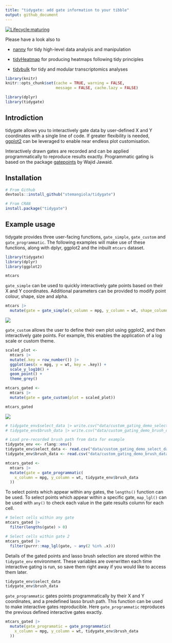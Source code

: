 ```yaml
---
title: "tidygate: add gate information to your tibble"
output: github_document
---
```


<!---
[![Build Status](https://travis-ci.org/stemangiola/tidygate.svg?branch=master)](https://travis-ci.org/stemangiola/tidygate) [![Coverage Status](https://coveralls.io/repos/github/stemangiola/tidygate/badge.svg?branch=master)](https://coveralls.io/github/stemangiola/tidygate?branch=master)
-->
<!-- badges: start -->
  [![Lifecycle:maturing](https://img.shields.io/badge/lifecycle-maturing-blue.svg)](https://lifecycle.r-lib.org/articles/stages.html)
<!-- badges: end -->

Please have a look also to

- [nanny](https://github.com/stemangiola/nanny) for tidy high-level data analysis and manipulation

- [tidyHeatmap](https://github.com/stemangiola/tidyHeatmap) for producing heatmaps following tidy principles

- [tidybulk](https://github.com/stemangiola/tidybulk) for tidy and modular transcriptomics analyses

```r
library(knitr)
knitr::opts_chunk$set(cache = TRUE, warning = FALSE,
                      message = FALSE, cache.lazy = FALSE)

library(dplyr)
library(tidygate)
```

## Introdiction 

tidygate allows you to interactively gate data by user-defined X and Y coordinates with a single 
line of code. If greater flexibility is needed, [ggplot2](https://ggplot2.tidyverse.org/) 
can be leveraged to enable near endless plot customisation. 

Interactively drawn gates are recorded and can be applied programmatically to reproduce results exactly. Programmatic gating is based on the package [gatepoints](https://github.com/wjawaid/gatepoints) by Wajid Jawaid. 

## Installation

```r
# From Github
devtools::install_github("stemangiola/tidygate")

# From CRAN
install.package("tidygate")
```

## Example usage 

tidygate provides three user-facing functions, `gate_simple`, `gate_custom` and `gate_programmatic`.
The following examples will make use of these functions, along with dplyr, ggplot2 and the inbuilt
`mtcars` dataset. 

```r
library(tidygate)
library(dplyr)
library(ggplot2)

mtcars
```

`gate_simple` can be used to quickly interactively gate points based on their X and Y coordinates. 
Additional parameters can be provided to modify point colour, shape, size and alpha. 

```r
mtcars |>
  mutate(gate = gate_simple(x_column = mpg, y_column = wt, shape_column = factor(am), size = 2))
```

![](man/figures/tidygate_gate_simple_demo.gif)

`gate_custom` allows the user to define their own plot using ggplot2, and then 
interactively gate points. For example, this enables the application of a log scale or custom theme.

```r
scaled_plot <- 
  mtcars |>
  mutate(.key = row_number()) |>
  ggplot(aes(x = mpg, y = wt, key = .key)) +
  scale_y_log10() +
  geom_point() +
  theme_grey()

mtcars_gated <-
  mtcars |>
  mutate(gate = gate_custom(plot = scaled_plot))

mtcars_gated
```

![](man/figures/tidygate_gate_custom_demo.gif)


```r
# tidygate_env$select_data |> write.csv("data/custom_gating_demo_select_data.csv")
# tidygate_env$brush_data |> write.csv("data/custom_gating_demo_brush_data.csv")

# Load pre-recorded brush path from data for example
tidygate_env <<- rlang::env()
tidygate_env$select_data <- read.csv("data/custom_gating_demo_select_data.csv")
tidygate_env$brush_data <- read.csv("data/custom_gating_demo_brush_data.csv")

mtcars_gated <- 
  mtcars |>
  mutate(gate = gate_programmatic(
    x_column = mpg, y_column = wt, tidygate_env$brush_data
  ))
```

To select points which appear within any gates, the `lengths()` function can be used. To select points which appear within a specific gate, `map_lgl()` can be used with `any()` to check each value in the gate results column for each cell. 

```r
# Select cells within any gate
mtcars_gated |> 
  filter(lengths(gate) > 0)

# Select cells within gate 2
mtcars_gated |>
  filter(purrr::map_lgl(gate, ~ any(2 %in% .x)))
```

Details of the gated points and lasso brush selection are stored within the `tidygate_env` 
environment. These variables are overwritten each time interactive gating is run, so save them
right away if you would like to access them later.  

```r
tidygate_env$select_data
tidygate_env$brush_data
```

`gate_programmatic` gates points programmatically by their X and Y coordinates, and a predefined lasso brush path. This function can be used to make interactive gates reproducible. Here `gate_programmatic` reproduces the previous defined interactive gates exactly. 

```r
mtcars_gated |>
  mutate(gate_programatic = gate_programmatic(
    x_column = mpg, y_column = wt, tidygate_env$brush_data
  )) 
```
